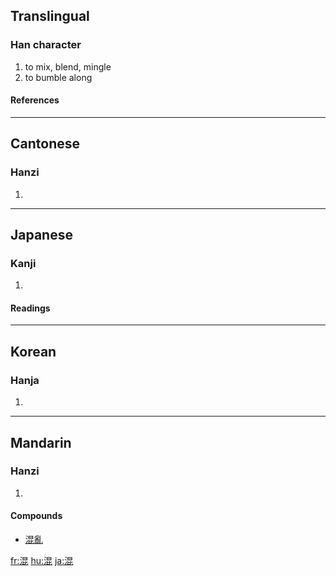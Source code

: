 ==Translingual==
===Han character===
{{Han char|rn=85|rad=水|as=08|sn=11|four=3611<sub>1</sub>|canj=水日心心 (EAPP)}}
# to mix, blend, mingle
# to bumble along
====References====
{{Han ref|kx=0632.140|dkj=17694|dj=1036.020|hdz=31648.090|uh=6DF7|ud=28151|bh=B256|bd=45654}}

----
==Cantonese==
===Hanzi===
{{yue-hanzi|jyut=|y=wan6}}
# {{defn|Cantonese}}

----
==Japanese==
===Kanji===
{{ja-kanji|grade=5|rs=水08}}
# {{defn|Japanese}} 
====Readings====
{{ja-readings|on=[[こん]] (kon)|kun=[[まぜる]] (mazeru), [[まじる]] (majiru), [[まざる]] (mazaru)}}

----
==Korean==
===Hanja===
{{ko-hanja|hangeul=[[혼]], [[곤]]|eumhun=|rv=hon, gon|mr=hon, kon|y=hon, kon}}
# {{defn|Korean}}

----
==Mandarin==
===Hanzi===
{{cmn-hanzi|pin=[[hún]] ([[hun2]])|wg=hun<sup>2</sup>}}
# {{defn|Mandarin}}
====Compounds====
*[[混亂]]

[[fr:混]]
[[hu:混]]
[[ja:混]]